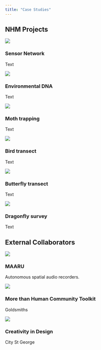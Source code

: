 ```yaml
---
title: "Case Studies"
---
```


## NHM Projects

::: {.grid}

::: {.g-col-4}
::: {.square}
::: {.square-content}
![](https://ebaker.me.uk/imgs/sensor-install.jpg)
:::
:::
### Sensor Network

Text

:::
  
::: {.g-col-4}
::: {.square}
::: {.square-content}
![](/assets/images/home/2024-new-ponds.jpg)
:::
:::
### Environmental DNA

Text

:::

::: {.g-col-4}
::: {.square}
::: {.square-content}
![](/assets/images/home/2024-new-ponds.jpg)
:::
:::
### Moth trapping

Text

:::

::: {.g-col-4}
::: {.square}
::: {.square-content}
![](/assets/images/home/2024-new-ponds.jpg)
:::
:::
### Bird transect

Text

:::

::: {.g-col-4}
::: {.square}
::: {.square-content}
![](/assets/images/home/2024-new-ponds.jpg)
:::
:::
### Butterfly transect

Text

:::

::: {.g-col-4}
::: {.square}
::: {.square-content}
![](/assets/images/home/2024-new-ponds.jpg)
:::
:::
### Dragonfly survey

Text

:::

:::


## External Collaborators

::: {.grid}

::: {.g-col-4}
::: {.square}
::: {.square-content}
![](/assets/images/case-studies/maaru.png)
:::
:::
### MAARU

Autonomous spatial audio recorders.

:::
  
::: {.g-col-4}
::: {.square}
::: {.square-content}
![](https://ebaker.me.uk/imgs/mthctk-01.jpg)
:::
:::
### More than Human Community Toolkit

Goldsmiths

:::

::: {.g-col-4}
::: {.square}
::: {.square-content}
![](/assets/images/case-studies/creativity-design.png)
:::
:::
### Creativity in Design

City St George

:::

:::
